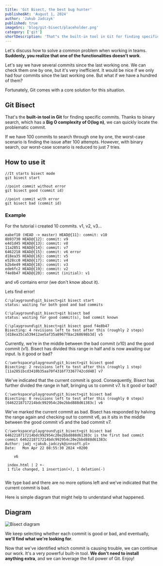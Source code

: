 ```yaml
---
title: 'Git Bisect, the best bug hunter'
publishedAt: 'August 1, 2024'
author: 'Jakub Jadczyk'
published: true
imageSrc: 'blog/git-bisect/placeholder.png'
category: ['git']
shortDescription: 'That"s the built-in tool in Git for finding specific commits'
---
```



Let's discuss how to solve a common problem when working in teams. **Suddenly, you realize that one of the functionalities doesn't work**.

Let's say we have several commits since the last working one. We can check them one by one, but it's very inefficient. It would be nice if we only had four commits since the last working one. But what if we have a hundred of them?

Fortunately, Git comes with a core solution for this situation.
## Git Bisect
  
That's the **built-in tool in Git** for finding specific commits. Thanks to binary search, which has a **Big O complexity of O(log n)**, we can quickly locate the problematic commit.

If we have 100 commits to search through one by one, the worst-case scenario is finding the issue after 100 attempts. However, with binary search, our worst-case scenario is reduced to just 7 tries.

## How to use it

```
//It starts bisect mode
git bisect start

//point commit without error
git bisect good (commit id)

//point commit with error
git bisect bad (commit id)
```

### Example
For the tutorial i created 10 commits. v1, v2, v3...
```
eabef10 (HEAD -> master) HEAD@{11}: commit: v10
8b93730 HEAD@{12}: commit: v9
e4d1d45 HEAD@{13}: commit: v8 
11a2851 HEAD@{14}: commit: v7 
6462218 HEAD@{15}: commit: v6 error
d18ea35 HEAD@{16}: commit: v5
e528cc0 HEAD@{17}: commit: v4
b2b4e49 HEAD@{18}: commit: v3
ede6fc2 HEAD@{19}: commit: v2
f4e8b47 HEAD@{20}: commit (initial): v1
```
and v6 contains error (we don't know about it). 

Lets find error! 
```
C:\playground\git_bisect>git bisect start
status: waiting for both good and bad commits

C:\playground\git_bisect>git bisect bad
status: waiting for good commit(s), bad commit known

C:\playground\git_bisect>git bisect good f4e8b47
Bisecting: 4 revisions left to test after this (roughly 2 steps)
[d18ea35ca539412ae5af35a8967f8ac268698b3d] v5
```

Currently, we're in the middle between the bad commit (v10) and the good commit (v1). Bisect has divided this range in half and is now awaiting our input.
Is it good or bad? 

```
C:\workspace\playground\git_bisect>git bisect good
Bisecting: 2 revisions left to test after this (roughly 1 step)
[11a2851bcd3410b35aa70f4316f73367742cdd48] v7
```

We've indicated that the current commit is good. Consequently, Bisect has further divided the range in half, bringing us to commit v7. 
Is it good or bad? 

```
C:\workspace\playground\git_bisect>git bisect bad
Bisecting: 0 revisions left to test after this (roughly 0 steps)
[6462218717214bdc992954c20e2bbd888d61383c] v6
```
  
We've marked the current commit as bad. Bisect has responded by halving the range again and checking out to commit v6, as it sits in the middle between the good commit v5 and the bad commit v7.

```
C:\workspace\playground\git_bisect>git bisect bad
6462218717214bdc992954c20e2bbd888d61383c is the first bad commit
commit 6462218717214bdc992954c20e2bbd888d61383c
Author: jadj <jakub.jadczyk@innsoft.pl>
Date:   Mon Apr 22 08:55:30 2024 +0200

    v6

 index.html | 2 +-
 1 file changed, 1 insertion(+), 1 deletion(-)
 
```
We type bad and there are no more options left and we've indicated that the current commit is bad.

Here is simple diagram that might help to understand what happened. 

## Diagram

![Bisect diagram](/blog/git-bisect/1.png)
  
We keep selecting whether each commit is good or bad, and eventually, **we'll find what we're looking for**.

Now that we've identified which commit is causing trouble, we can continue our work. It's a very powerful built-in tool. **We don't need to install anything extra**, and we can leverage the full power of Git. Enjoy!